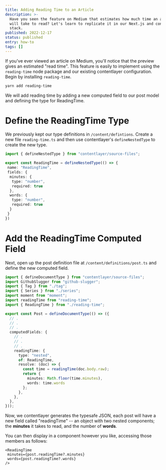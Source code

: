 ```yaml
---
title: Adding Reading Time to an Article
description: >-
  Have you seen the feature on Medium that estimates how much time an article
  will take to read? Let's learn to replicate it in our Next.js and contentlayer
  stack.
published: 2022-12-17
status: published
entry: how-to
tags: []
---
```

If you've ever viewed an article on Medium, you'll notice that the preview gives an estimated "read time". This feature is easily to implement using the `reading-time` node package and our existing contentlayer configuration. Begin by installing `reading-time`.

```sh
yarn add reading-time
```

We will add reading time by adding a new computed field to our post model and defining the type for ReadingTime.

# Define the ReadingTime Type

We previously kept our type definitions in `/content/defintions`. Create a new file `reading-time.ts` and then use contentlayer's `defineNestedType` to create the new type.

```typescript
import { defineNestedType } from "contentlayer/source-files";

export const ReadingTime = defineNestedType(() => {
 name: "ReadingTime",
 fields: {
  minutes: {
   type: "number",
   required: true
  },
  words: {
   type: "number",
   required: true
  }
 }
})
```

# Add the ReadingTime Computed Field

Next, open up the post definition file at `/content/definitions/post.ts` and define the new computed field.

```typescript
import { defineDocumentType } from "contentlayer/source-files";
import GithubSlugger from "github-slugger";
import { Tag } from "./tag";
import { Series } from "./series";
import moment from "moment";
import readingTime from "reading-time";
import { ReadingTime } from "./reading-time";

export const Post = defineDocumentType(() => ({
  // .
  // .
  // .
  computedFields: {
    // .
    // .
    // .
    readingTime: {
      type: "nested",
      of: ReadingTime,
      resolve: (doc) => {
        const time = readingTime(doc.body.raw);
        return {
          minutes: Math.floor(time.minutes),
          words: time.words
        };
      },
    },
  },
}));
```

Now, we contentlayer generates the typesafe JSON, each post will have a new field called "readingTime" -- an object with two nested components; the **minutes** it takes to read, and the number of **words**.

You can then display in a component however you like, accessing those members as follows:

```tsx
<ReadingTime
 minutes={post.readingTime?.minutes}
 words={post.readingTime?.words}
/>
```
